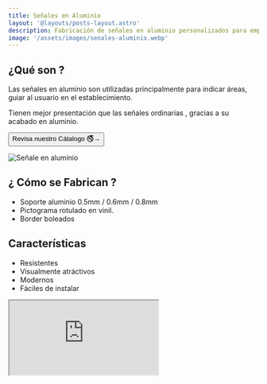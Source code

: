 ```yaml
---
title: Señales en Aluminio 
layout: '@layouts/posts-layout.astro'
description: Fabricación de señales en aluminio personalizados para empresa o negocios.   
image: '/assets/images/senales-aluminio.webp'
---
```



## ¿Qué son ?

Las señales en aluminio son utilizadas principalmente para indicar áreas, guiar al usuario en el establecimiento.

Tienen mejor presentación que las señales ordinarias , gracias a su acabado en aluminio.

<Button  href='/senales/c/decorativas/'>Revisa nuestro Cátalogo 🚭→</Button>

![Señale en aluminio](/assets/images/senales-aluminio.webp)

## ¿ Cómo se Fabrican ?  

- Soporte aluminio 0.5mm / 0.6mm / 0.8mm 
- Pictograma rotulado en vinil.
- Border boleados

## Características 

- Resistentes
- Visualmente atráctivos
- Modernos 
- Fáciles de instalar


<Iframe src='https://www.youtube.com/embed/DzMtMmg0pG8' />


